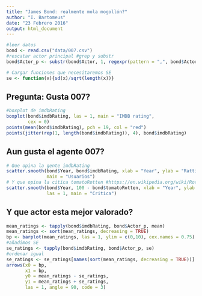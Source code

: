 ```yaml
---
title: "James Bond: realmente mola mogollón?"
author: "I. Bartomeus"
date: "23 Febrero 2016"
output: html_document
---
```

  
  
```r
#leer datos 
bond <- read.csv("data/007.csv")
#rescatar actor principal #grep y substr
bond$Actor_p <- substr(bond$Actor, 1, regexpr(pattern = ",", bond$Actor)-1)

# Cargar funciones que necesitaremos SE
se <- function(x){sd(x)/sqrt(length(x))}

```

## Pregunta: Gusta 007?

```r

#boxplot de imdbRating
boxplot(bond$imdbRating, las = 1, main = "IMDB rating", 
        cex = 0)
points(mean(bond$imdbRating), pch = 19, col = "red")
points(jitter(rep(1, length(bond$imdbRating)), 4), bond$imdbRating)
```

## Aun gusta el agente 007?

```r
# Que opina la gente imdbRating
scatter.smooth(bond$Year, bond$imdbRating, xlab = "Year", ylab = "Ratting", las = 1,
               main = "Usuarios")
# Y que opina la citica tomatoRotten #https://en.wikipedia.org/wiki/Rotten_Tomatoes
scatter.smooth(bond$Year, 100 - bond$tomatoRotten, xlab = "Year", ylab = "Ratting", 
               las = 1, main = "Critica")


```

## Y que actor esta mejor valorado?
  
```r
mean_ratings <- tapply(bond$imdbRating, bond$Actor_p, mean)
mean_ratings <- sort(mean_ratings, decreasing = TRUE)
bp <- barplot(mean_ratings, las = 1, ylim = c(0,10), cex.names = 0.75)
#añadimos SE
se_ratings <- tapply(bond$imdbRating, bond$Actor_p, se)
#ordenar igual
se_ratings <- se_ratings[names(sort(mean_ratings, decreasing = TRUE))]
arrows(x0 = bp,
       x1 = bp,
       y0 = mean_ratings - se_ratings,
       y1 = mean_ratings + se_ratings,
       las = 1, angle = 90, code = 3)

```








